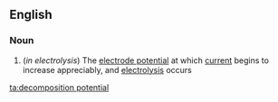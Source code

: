==English==

===Noun===
{{en-noun}}

# {{lb|en|chemistry}} (''in electrolysis'') The [[electrode potential]] at which [[current]] begins to increase appreciably, and [[electrolysis]] occurs

[[ta:decomposition potential]]